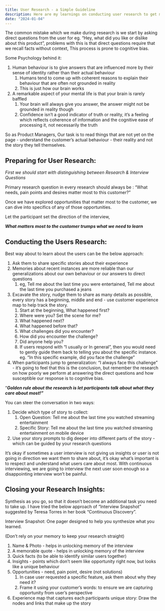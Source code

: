 ```yaml
---
title: User Research - a Simple Guideline
description: Here are my learnings on conducting user research to get meaningful insights. It also focuses on how to avoid the trap of “asking direct questions” and focus on learning how actually users experience the product as opposed to how they or we think they do.
date: "2024-01-04"
---
```


The common mistake which we make during research is we start by asking direct questions from the user for eg. “Hey, what did you like or dislike about this product”,  problems with this is that direct questions require that we recall facts without context, This process is prone to cognitive bias.

Some Psychology behind it: 

1. Human behaviour is to give answers that are influenced more by their sense of identity rather than their actual behaviour
    1. Humans tend to come up with coherent reasons to explain their behaviour that are often not grounded in reality
    2. This is just how our brain works
2. A remarkable aspect of your mental life is that your brain is rarely baffled
    1. Your brain will always give you answer, the answer might not be grounded in reality though
    2. Confidence isn’t a good indicator of truth or reality, it’s a feeling which reflects coherence of information and the cognitive ease of processing it, not necessarily the truth

So as Product Managers, Our task is to read things that are not yet on the page - understand the customer’s actual behaviour - their reality and not the story they tell themselves.

## **Preparing for User Research:**

*First we should start with distinguishing between Research & Interview Questions*

Primary research question in every research should always be : “What needs, pain points and desires matter most to this customer?”

Once we have explored opportunities that matter most to the customer, we can dive into specifics of any of those opportunities.

Let the participant set the direction of the interview,

*****What matters most to the customer trumps what we need to learn*****

## **Conducting the Users Research:**

Best way about to learn about the users can be the below approach:

1. Ask them to share specific stories about their experience
2. Memories about recent instances are more reliable than our generalizations about our own behaviour or our answers to direct questions
    1. eg, Tell me about the last time you were entertained, Tell me about the last time you purchased a jeans
3. Excavate the story, nudge them to share as many details as possible, every story has a beginning, middle and end - use customer experience map to help track the story.
    1. Start at the beginning, What happened first?
    2. Where were you? Set the scene for me?
    3. What happened next?
    4. What happened before that?
    5. What challenges did you encounter?
    6. How did you encounter the challenge?
    7. Did anyone help you?
    8. If users respond with “I usually or In general”, then you would need to gently guide them back to telling you about the specific instance. eg. “In this specific example, did you face the challenge”
4. When participants jump to generalization: “I always face this challenge” - it’s going to feel that this is the conclusion, but remember the research on how poorly we perform at answering the direct questions and how susceptible our response is to cognitive bias.

“***Golden rule about the research is let participants talk about what they care about most!”***

You can steer the conversation in two ways:

1. Decide which type of story to collect:
    1. Open Question: Tell me about the last time you watched streaming entertainment
    2. Specific Story: Tell me about the last time you watched streaming entertainment on mobile device
2. Use your story prompts to dig deeper into different parts of the story - which can be guided by your research questions

It’s okay if sometimes a user interview is not giving us insights or user is not going in direction we want them to share about, it’s okay what’s important is to respect and understand what users care about most. With continuous interviewing, we are going to interview the next user soon enough so a disappointing interview won’t be painful.

## **Closing your Research Insights:**

Synthesis as you go, so that it doesn’t become an additional task you need to take up. I have tried the below approach of “Interview Snapshot” suggested by Teresa Torres in her book “Continuous Discovery”.

Interview Snapshot: One pager designed to help you synthesize what you learned.

(Don’t rely on your memory to keep your research straight)

1. Name & Photo - helps in unlocking memory of the interview
2. A memorable quote - helps in unlocking memory of the interview
3. Quick facts (to be able to identify similar users together)
4. Insights - points which don’t seem like opportunity right now, but looks like a unique behaviour
5. Opportunities - need, pain point, desire (not solutions)
    1. In case user requested a specific feature, ask them about why they need it?
    2. Frame it using your customer’s words: to ensure we are capturing opportunity from user’s perspective
6. Experience map that captures each participants unique story: Draw the nodes and links that make up the story